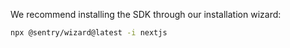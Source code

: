 We recommend installing the SDK through our installation wizard:

```bash
npx @sentry/wizard@latest -i nextjs
```
